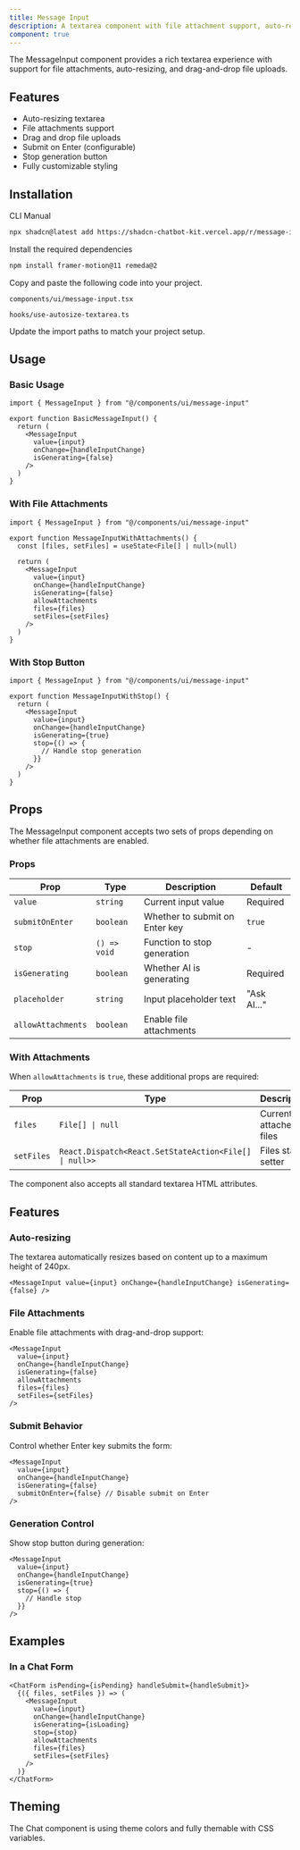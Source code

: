 ```yaml
---
title: Message Input
description: A textarea component with file attachment support, auto-resizing, and drag-and-drop capabilities.
component: true
---
```


<ComponentPreview
  name="message-input-demo"
  title="MessageInput"
  description="A message input with file attachments support."
/>

The MessageInput component provides a rich textarea experience with support for file attachments, auto-resizing, and drag-and-drop file uploads.

## Features

- Auto-resizing textarea
- File attachments support
- Drag and drop file uploads
- Submit on Enter (configurable)
- Stop generation button
- Fully customizable styling

## Installation

<Tabs defaultValue="cli">

<TabsList>
  <TabsTrigger value="cli">CLI</TabsTrigger>
  <TabsTrigger value="manual">Manual</TabsTrigger>
</TabsList>

<TabsContent value="cli">

```bash
npx shadcn@latest add https://shadcn-chatbot-kit.vercel.app/r/message-input.json
```

</TabsContent>

<TabsContent value="manual">

<Steps>

<Step>Install the required dependencies</Step>

```bash
npm install framer-motion@11 remeda@2
```

<Step>Copy and paste the following code into your project.</Step>

`components/ui/message-input.tsx`

<ComponentSource name="message-input" />

`hooks/use-autosize-textarea.ts`

<Step>Update the import paths to match your project setup.</Step>

</Steps>

</TabsContent>

</Tabs>

## Usage

### Basic Usage

```tsx
import { MessageInput } from "@/components/ui/message-input"

export function BasicMessageInput() {
  return (
    <MessageInput
      value={input}
      onChange={handleInputChange}
      isGenerating={false}
    />
  )
}
```

### With File Attachments

```tsx
import { MessageInput } from "@/components/ui/message-input"

export function MessageInputWithAttachments() {
  const [files, setFiles] = useState<File[] | null>(null)

  return (
    <MessageInput
      value={input}
      onChange={handleInputChange}
      isGenerating={false}
      allowAttachments
      files={files}
      setFiles={setFiles}
    />
  )
}
```

### With Stop Button

```tsx
import { MessageInput } from "@/components/ui/message-input"

export function MessageInputWithStop() {
  return (
    <MessageInput
      value={input}
      onChange={handleInputChange}
      isGenerating={true}
      stop={() => {
        // Handle stop generation
      }}
    />
  )
}
```

## Props

The MessageInput component accepts two sets of props depending on whether file attachments are enabled.

### Props

| Prop               | Type         | Description                    | Default     |
| ------------------ | ------------ | ------------------------------ | ----------- |
| `value`            | `string`     | Current input value            | Required    |
| `submitOnEnter`    | `boolean`    | Whether to submit on Enter key | `true`      |
| `stop`             | `() => void` | Function to stop generation    | -           |
| `isGenerating`     | `boolean`    | Whether AI is generating       | Required    |
| `placeholder`      | `string`     | Input placeholder text         | "Ask AI..." |
| `allowAttachments` | `boolean`    | Enable file attachments        |

### With Attachments

When `allowAttachments` is `true`, these additional props are required:

| Prop       | Type                                                   | Description              |
| ---------- | ------------------------------------------------------ | ------------------------ |
| `files`    | `File[] \| null`                                       | Currently attached files |
| `setFiles` | `React.Dispatch<React.SetStateAction<File[] \| null>>` | Files state setter       |

The component also accepts all standard textarea HTML attributes.

## Features

### Auto-resizing

The textarea automatically resizes based on content up to a maximum height of 240px.

```tsx
<MessageInput value={input} onChange={handleInputChange} isGenerating={false} />
```

### File Attachments

Enable file attachments with drag-and-drop support:

```tsx
<MessageInput
  value={input}
  onChange={handleInputChange}
  isGenerating={false}
  allowAttachments
  files={files}
  setFiles={setFiles}
/>
```

### Submit Behavior

Control whether Enter key submits the form:

```tsx
<MessageInput
  value={input}
  onChange={handleInputChange}
  isGenerating={false}
  submitOnEnter={false} // Disable submit on Enter
/>
```

### Generation Control

Show stop button during generation:

```tsx
<MessageInput
  value={input}
  onChange={handleInputChange}
  isGenerating={true}
  stop={() => {
    // Handle stop
  }}
/>
```

## Examples

### In a Chat Form

```tsx
<ChatForm isPending={isPending} handleSubmit={handleSubmit}>
  {({ files, setFiles }) => (
    <MessageInput
      value={input}
      onChange={handleInputChange}
      isGenerating={isLoading}
      stop={stop}
      allowAttachments
      files={files}
      setFiles={setFiles}
    />
  )}
</ChatForm>
```

## Theming

The Chat component is using theme colors and fully themable with CSS variables.
